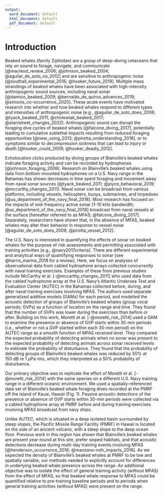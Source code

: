 ```yaml
---
output:
  word_document: default
  html_document: default
  pdf_document: default
---
```

# Introduction

Beaked whales (family Ziphiidae) are a group of deep-diving cetaceans that rely on sound to forage, navigate, and communicate [@macleod_review_2006; @johnson_beaked_2004; @aguilar_de_soto_no_2012] and are sensitive to anthropogenic noise [@southall_experimental_2016; @hooker_future_2019]. Multiple mass strandings of beaked whales have been associated with high-intensity anthropogenic sound sources, including naval sonar [@damico_beaked_2009; @bernaldo_de_quiros_advances_2019; @simonis_co-occurrence_2020]. These acute events have motivated research into whether and how beaked whales respond to different types and intensities of anthropogenic noise [e.g., @aguilar_de_soto_does_2006; @tyack_beaked_2011; @cholewiak_beaked_2017; @stanistreet_changes_2022]. Anthropogenic sound can disrupt the foraging dive cycles of beaked whales [@falcone_diving_2017], potentially leading to cumulative sublethal impacts resulting from reduced foraging opportunities [@new_using_2013; @pirotta_understanding_2018], or to symptoms similar to decompression sickness that can lead to injury or death [@hooker_could_2009; @hooker_deadly_2012]. 

Echolocation clicks produced by diving groups of Blainville's beaked whales indicate foraging activity and can be recorded by hydrophones [@johnson_foraging_2006]. Research on Blainville's beaked whales \textit{(Mesoplodon densirostris)} using data from bottom-mounted hydrophones on a U.S. Navy range in the Bahamas has shown decreases in time spent foraging and movement away from naval sonar sources [@tyack_beaked_2011; @joyce_behavioral_2019; @mccarthy_changes_2011]. Naval sonar can be broadcast from various platforms, including vessels, helicopters, buoys, submarines, and torpedoes [@us_department_of_the_navy_final_2018]. Most research has focused on the impacts of mid-frequency active sonar [1-10 kHz bandwidth; @us_department_of_the_navy_final_2018] broadcast from naval vessels at the surface [hereafter referred to as MFAS; @falcone_diving_2017]. Separately, researchers have shown that, in the absence of MFAS, beaked whales may alter their behavior in response to vessel noise [@aguilar_de_soto_does_2006; @pirotta_vessel_2012]. 

The U.S. Navy is interested in quantifying the effects of sonar on beaked whales for the purpose of risk assessments and permitting associated with training activities [e.g., @navy2017criteria]. There are different experimental and analytical ways of quantifying responses to sonar [see @harris_marine_2018 for a review]. Here, we focus on analyses of observational data from cabled hydrophone arrays collected concurrently with naval training exercises. Examples of these from previous studies include McCarthy et al. [-@mccarthy_changes_2011] who used data from the cabled hydrophone array at the U.S. Navy's Atlantic Undersea Test and Evaluation Center (AUTEC) in the Bahamas collected before, during, and after naval training exercises involving MFAS. The authors used separate generalized additive models (GAMs) for each period, and modelled the acoustic detection of groups of Blainville's beaked whales (group vocal periods; GVPs) as a function of location on the range and time. They found that the number of GVPs was lower during the exercises than before or after. Building on this work, Moretti et al. [-@moretti_risk_2014] used a GAM to examine the presence or absence of GVP starts within 30-min periods (i.e., whether or not a GVP started within each 30-min period) on the AUTEC range as a smooth function of MFAS received level. They compared the expected probability of detecting animals when no sonar was present to the expected probability of detecting animals across sonar received levels to estimate the probability of disturbance. They found that the probability of detecting groups of Blainville's beaked whales was reduced by 50\% at 150\ dB re 1\ $\mu$Pa rms, which they interpreted as a 50\% probability of disturbance. 

Our primary objective was to replicate the effort of Moretti et al. [-@moretti_risk_2014] with the same species on a different U.S. Navy training range in a different oceanic environment. We used a spatially-referenced data set of Blainville's beaked whale foraging dives recorded at the PMRF off the island of Kauai, Hawaii (Fig. 1). Passive acoustic detections of the presence or absence of GVP starts within 30-min periods were collected via a cabled hydrophone array at PMRF before and during training exercises involving MFAS broadcast from navy ships.

Unlike AUTEC, which is situated in a deep isolated basin surrounded by steep slopes, the Pacific Missile Range Facility (PMRF) in Hawaii is located on the side of an ancient volcano, with a steep slope to the deep ocean floor. Previous work in this region has shown that Blainville's beaked whales are present year-round at this site, prefer sloped habitats, and that acoustic detections decrease during multi-day training events involving MFAS [@henderson_occurrence_2016; @manzano-roth_impacts_2016]. As we expected the density of Blainville's beaked whales at PMRF to be low and spatially variable, our methods needed to explicitly account for differences in underlying beaked whale presence across the range. An additional objective was to isolate the effect of general training activity (without MFAS) from the effect of MFAS, so that beaked whale response to MFAS could be quantified relative to pre-training baseline periods and to periods when general training activities (without MFAS) were present on the range. 
